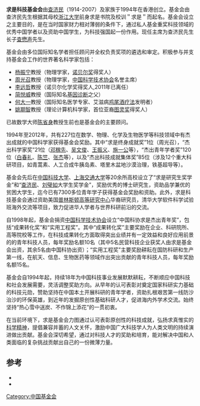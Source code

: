 {{refimprove|time=2012-07-18T03:53:06+00:00}}

{{Infobox Company
| company_name = 求是科技基金会
| company_name_en = Qiushi Technology and Science Foundation
| location = 中環皇后大道中31號[[陸海通大廈|陸海通大廈]]12樓
| 北京地址 = 北京朝阳区北辰东路八号汇园公寓H座2008
| founder= [[查济民|查济民]]
| homepage = {{URL|http://www.qiushi.org}}
| width = 300px
}}

'''求是科技基金会'''由[[查济民|查济民]]（1914-2007）及家族于1994年在香港创立。基金会由查济民先生根据其母校[[浙江大学|浙江大学]]前身求是书院及校训＂求是＂而起名。基金会设立之主要目的，是在当时国家财力相对薄弱的条件下，通过私人基金重奖科技领域的优秀中国学者以及资助中国学生，为科技强国起一份作用。现任主席为查济民先生长子[[查懋声|查懋声]]先生。

基金会由多位国际知名学者担任顾问并全权负责奖项的遴选和审定。积极参与并支持基金会工作的世界著名科学家包括：
* [[杨振宁|杨振宁]]教授（物理学家，[[诺贝尔奖|诺贝尔奖]]得奖人）
* [[周光召|周光召]]教授（物理学家，[[中国科学技术协会|中国科学技术协会]]名誉主席）
* [[李远哲|李远哲]]教授（诺贝尔化学奖得奖人,2011年已离任）
* [[简悦威|简悦威]]教授（国际知名[[基因诊断|基因诊断]]之父）
* [[何大一|何大一]]教授（国际知名医学专家、艾滋病[[鸡尾酒疗法|鸡尾酒疗法]]发明者）
* [[姚期智|姚期智]]教授（理论计算机科学家，首位亚裔[[图灵奖|图灵奖]]得奖人）
已故数学大师[[陈省身|陈省身]]教授生前也是基金会的主要顾问。

1994年至2012年，共有227位在数学、物理、化学及生物医学等科技领域中有杰出成就的中国科学家获得基金会奖励。其中“求是终身成就奖”1位（周光召），“杰出科学家奖”21位（[[邓稼先|邓稼先]]、[[吴文俊|吴文俊]]、[[王振义|王振义]]、[[施一公|施一公]]等），“杰出青年学者奖”120位（[[白春礼|白春礼]]、[[陈竺|陈竺]]、[[张杰_(物理学家)|张杰]]等），以及“杰出科技成就集体奖”85位（涉及12个重大科研项目，如青蒿素、人工合成牛胰岛素、塔里木盆地沙漠治理，铁基超导等）。

基金会先后在[[中国科技大学|中国科技大学]]、[[上海交通大学|上海交通大学]]等20余所高校设立了“求是研究生奖学金”和“[[查济民|查济民]]、[[刘璧如|刘璧如]]大学生奖学金”，奖励优秀的博士研究生，资助品学兼优的贫困大学生，迄今已有7300多位青年学子获得基金会奖励和资助。此外，求是科技基金会通过资助美国[[普林斯顿高等研究中心|普林斯顿高等研究中心]]华裔研究员，清华大学软件科学试验班海外交流等项目，致力促进华人学者与世界科研前沿的交流。

自1998年起，基金会捐资[[中国科学技术协会|中国科学技术协会]]设立“中国科协求是杰出青年奖”，包括“成果转化奖”和“实用工程奖”。其中“成果转化奖”主要奖励在企业、科研院所、高等院校等工作，在科技成果转化方面取得突出业绩并有一定效益和良好应用前景的的青年科技人员，每年奖励名额10名（其中5名民营科技企业获奖人由求是基金会出资，其余5名由中国科协出资）；“实用工程奖”主要奖励耕耘在国防科研和生产第一线，在航天、信息、生物医药等领域作出突出贡献的青年科技人员，每年奖励名额15名。

基金会自1994年起，持续18年为中国科技事业发展默默耕耘，不断顺应中国科技和社会发展需要，灵活调整奖助方向。从早年的认可表彰对奠定国家科研实力基础的科技元勋，赞助坚持在中国本土开展科研的青年学者，资助扎根艰苦第一线防沙治沙的环保英雄，到近年的发掘原创性基础科研人才，促进海内外学术交流。始终坚持“热心雪中送炭、不作锦上添花”的一贯初衷。

在当前环境下，求是基金会力图通过认可表彰原创性的科技成就，弘扬求真惟实的[[科学精神|科学精神]]，提倡兼容并蓄的人文关怀，激励中国广大科技学人为人类文明的持续演进做出贡献。基金会深切希望，通过对科技人才的奖助和培育，能对解决中国和人类面临的复杂挑战贡献出自己的一份微薄力量。

== 参考 ==
* {{cite web|title=求是基金会：民间科技基金样本|url=http://news.sina.com.cn/c/sd/2011-10-14/135323304165.shtml|publisher=新浪网|accessdate=2012-07-18|archive-date=2019-06-03|archive-url=https://web.archive.org/web/20190603001046/http://news.sina.com.cn/c/sd/2011-10-14/135323304165.shtml|dead-url=no}}
* {{cite web|title=求是科技基金会|url=http://www.qiushi.org/index.php?m=content&c=index&a=lists&catid=2|access-date=2012-07-18|archive-date=2021-02-03|archive-url=https://web.archive.org/web/20210203142548/http://www.qiushi.org/index.php?m=content&c=index&a=lists&catid=2|dead-url=no}}

[[Category:中国基金会|Category:中国基金会]]